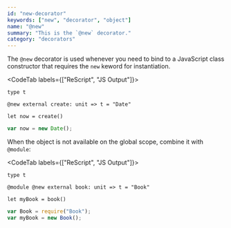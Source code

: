 ```yaml
---
id: "new-decorator"
keywords: ["new", "decorator", "object"]
name: "@new"
summary: "This is the `@new` decorator."
category: "decorators"
---
```


The `@new` decorator is used whenever you need to bind to a JavaScript class constructor that requires the `new` keword for instantiation.

<CodeTab labels={["ReScript", "JS Output"]}>

```re
type t

@new external create: unit => t = "Date"

let now = create()
```

```js
var now = new Date();
```

</CodeTab>

When the object is not available on the global scope, combine it with `@module`:

<CodeTab labels={["ReScript", "JS Output"]}>

```re
type t

@module @new external book: unit => t = "Book"

let myBook = book()
```

```js
var Book = require("Book");
var myBook = new Book();
```

</CodeTab>
